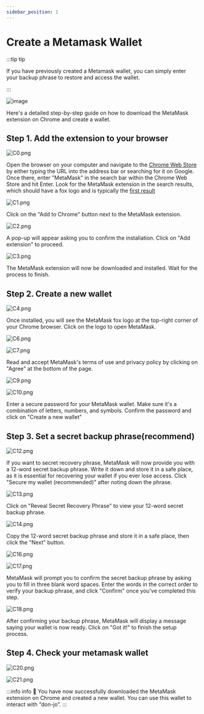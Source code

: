 ```yaml
---
sidebar_position: 1
---
```


# Create a Metamask Wallet

:::tip tip

If you have previously created a Metamask wallet, you can simply enter your backup phrase to restore and access the wallet.

:::

![image](/create-wallet/metamask/main.png)

Here's a detailed step-by-step guide on how to download the MetaMask extension on Chrome and create a wallet.

## Step 1. Add the extension to your browser

![C0.png](/create-wallet/metamask/C0.png)

Open the browser on your computer and navigate to the [Chrome Web Store](https://chrome.google.com/webstore) by either typing the URL into the address bar or searching for it on Google. Once there, enter "MetaMask" in the search bar within the Chrome Web Store and hit Enter. Look for the MetaMask extension in the search results, which should have a fox logo and is typically the [first result](https://chrome.google.com/webstore/detail/metamask/nkbihfbeogaeaoehlefnkodbefgpgknn)

![C1.png](/create-wallet/metamask/C1.png)

Click on the "Add to Chrome" button next to the MetaMask extension.

![C2.png](/create-wallet/metamask/C2.png)

A pop-up will appear asking you to confirm the installation. Click on "Add extension" to proceed.

![C3.png](/create-wallet/metamask/C3.png)

The MetaMask extension will now be downloaded and installed. Wait for the process to finish.

## Step 2. Create a new wallet

![C4.png](/create-wallet/metamask/C4.png)

Once installed, you will see the MetaMask fox logo at the top-right corner of your Chrome browser. Click on the logo to open MetaMask.

![C6.png](/create-wallet/metamask/C6.png)

![C7.png](/create-wallet/metamask/C7.png)

Read and accept MetaMask's terms of use and privacy policy by clicking on "Agree" at the bottom of the page.

![C9.png](/create-wallet/metamask/C9.png)

![C10.png](/create-wallet/metamask/C10.png)

Enter a secure password for your MetaMask wallet. Make sure it's a combination of letters, numbers, and symbols. Confirm the password and click on "Create a new wallet"

## Step 3. Set a secret backup phrase(recommend)

![C12.png](/create-wallet/metamask/C12.png)

If you want to secret recovery phrase, MetaMask will now provide you with a 12-word secret backup phrase. Write it down and store it in a safe place, as it is essential for recovering your wallet if you ever lose access. Click "Secure my wallet (recommended)" after noting down the phrase.

![C13.png](/create-wallet/metamask/C14.png)

Click on "Reveal Secret Recovery Phrase" to view your 12-word secret backup phrase.

![C14.png](/create-wallet/metamask/C15.png)

Copy the 12-word secret backup phrase and store it in a safe place, then click the "Next" button.

![C16.png](/create-wallet/metamask/C16.png)

![C17.png](/create-wallet/metamask/C17.png)

MetaMask will prompt you to confirm the secret backup phrase by asking you to fill in three blank word spaces. Enter the words in the correct order to verify your backup phrase, and click "Confirm" once you've completed this step.

![C18.png](/create-wallet/metamask/C18.png)

After confirming your backup phrase, MetaMask will display a message saying your wallet is now ready. Click on "Got it!" to finish the setup process.

## Step 4. Check your metamask wallet

![C20.png](/create-wallet/metamask/C20.png)

![C21.png](/create-wallet/metamask/C21.png)

:::info info
🎉 You have now successfully downloaded the MetaMask extension on Chrome and created a new wallet. You can use this wallet to interact with “don-jo”.
:::

